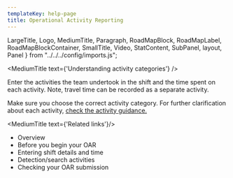 ```yaml
---
templateKey: help-page
title: Operational Activity Reporting
---
```

LargeTitle, Logo, MediumTitle, Paragraph, RoadMapBlock, RoadMapLabel, RoadMapBlockContainer, SmallTitle, Video, StatContent,
SubPanel, layout, Panel } from "../../../config/imports.js";

<MediumTitle text={'Understanding activity categories'} />

Enter the activities the team undertook in the shift and the time spent on each activity. Note, travel time can be recorded as a separate activity.

Make sure you choose the correct activity category. For further clarification about each activity, <a class="govuk-link" href="">check the activity guidance.</a>


<MediumTitle text={'Related links'}/>

<ul class="govuk-list govuk-list--bullet">
	<li><Link class="govuk-link" to="/help/oar/">Overview</Link></li>
	<li><Link class="govuk-link" to="/help/oar/oar-before-you-begin-your-oar/">Before you begin your OAR</Link></li>
	<li><Link class="govuk-link" to="/help/oar/oar-entering-shift-details-and-time/">Entering shift details and time</Link></li>
    <li><Link class="govuk-link" to="/help/oar/oar-detection-search-activities/">Detection/search activities</Link></li>
    <li><Link class="govuk-link" to="/help/oar/oar-checking-your-oar-submission/">Checking your OAR submission</Link></li>
</ul>